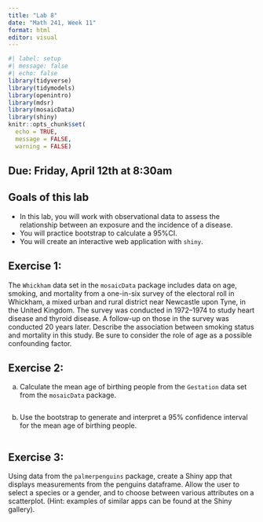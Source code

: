 ```yaml
---
title: "Lab 8"
date: "Math 241, Week 11"
format: html
editor: visual
---
```


```r
#| label: setup
#| message: false
#| echo: false
library(tidyverse)
library(tidymodels)
library(openintro)
library(mdsr)
library(mosaicData)
library(shiny)
knitr::opts_chunk$set(
  echo = TRUE,
  message = FALSE,
  warning = FALSE)
```

## Due: Friday, April 12th at 8:30am

## Goals of this lab

-   In this lab, you will work with observational data to assess the relationship between an exposure and the incidence of a disease.
-   You will practice bootstrap to calculate a 95%CI.
-   You will create an interactive web application with `shiny`.

## Exercise 1:

The `Whickham` data set in the `mosaicData` package includes data on age, smoking, and mortality from a one-in-six survey of the electoral roll in Whickham, a mixed urban and rural district near Newcastle upon Tyne, in the United Kingdom. The survey was conducted in 1972--1974 to study heart disease and thyroid disease. A follow-up on those in the survey was conducted 20 years later. Describe the association between smoking status and mortality in this study. Be sure to consider the role of age as a possible confounding factor.

## Exercise 2:

a)  Calculate the mean age of birthing people from the `Gestation` data set from the `mosaicData` package.

```r
```

b)  Use the bootstrap to generate and interpret a 95% confidence interval for the mean age of birthing people.

```r

```

## Exercise 3:

Using data from the `palmerpenguins` package, create a Shiny app that displays measurements from the penguins dataframe. Allow the user to select a species or a gender, and to choose between various attributes on a scatterplot. (Hint: examples of similar apps can be found at the Shiny gallery).

```r

```
